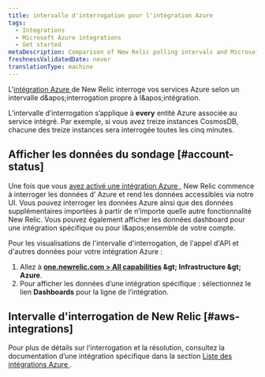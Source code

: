 ```yaml
---
title: intervalle d'interrogation pour l'intégration Azure
tags:
  - Integrations
  - Microsoft Azure integrations
  - Get started
metaDescription: Comparison of New Relic polling intervals and Microsoft Azure data intervals for Azure integrations with New Relic.
freshnessValidatedDate: never
translationType: machine
---
```


L'[intégration Azure ](/docs/infrastructure/microsoft-azure-integrations/getting-started/introduction-azure-monitoring-integrations)de New Relic interroge vos services Azure selon un intervalle d&amp;apos;interrogation propre à l&amp;apos;intégration.

L’intervalle d’interrogation s’applique à <DNT>**every**</DNT> entité Azure associée au service intégré. Par exemple, si vous avez treize instances CosmosDB, chacune des treize instances sera interrogée toutes les cinq minutes.

## Afficher les données du sondage [#account-status]

Une fois que vous [avez activé une intégration Azure ](/docs/infrastructure/microsoft-azure-integrations/getting-started/activate-azure-integrations), New Relic commence à interroger les données d’ Azure et rend les données accessibles via notre UI. Vous pouvez interroger les données Azure ainsi que des données supplémentaires importées à partir de n’importe quelle autre fonctionnalité New Relic. Vous pouvez également afficher les données dashboard pour une intégration spécifique ou pour l&amp;apos;ensemble de votre compte.

Pour les visualisations de l'intervalle d'interrogation, de l'appel d'API et d'autres données pour votre intégration Azure :

1. Allez à <DNT>**[one.newrelic.com &gt; All capabilities](https://one.newrelic.com/all-capabilities) &amp;gt; Infrastructure &amp;gt; Azure**</DNT>.
2. Pour afficher les données d’une intégration spécifique : sélectionnez le lien <DNT>**Dashboards**</DNT> pour la ligne de l’intégration.

## Intervalle d'interrogation de New Relic [#aws-integrations]

Pour plus de détails sur l’interrogation et la résolution, consultez la documentation d’une intégration spécifique dans la section [Liste des intégrations Azure ](/docs/infrastructure/microsoft-azure-integrations/azure-integrations-list/azure-monitor/).